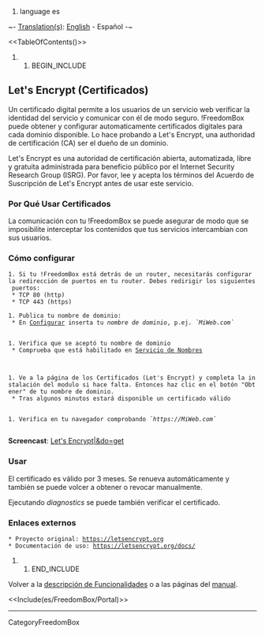 #language es

~- [[DebianWiki/EditorGuide#translation|Translation(s)]]: [[FreedomBox/Manual/LetsEncrypt|English]] - Español -~

<<TableOfContents()>>

## BEGIN_INCLUDE

== Let's Encrypt (Certificados) ==

Un certificado digital permite a los usuarios de un servicio web verificar la identidad del servicio y comunicar con él de modo seguro. !FreedomBox puede obtener y configurar automaticamente certificados digitales para cada dominio disponible. Lo hace probando a Let's Encrypt, una authoridad de certificación (CA) ser el dueño de un dominio.

Let's Encrypt es una autoridad de certificación abierta, automatizada, libre y gratuita administrada para beneficio público por el Internet Security Research Group (ISRG). Por favor, lee y acepta los términos del Acuerdo de Suscripción de Let's Encrypt antes de usar este servicio.

=== Por Qué Usar Certificados ===

La comunicación con tu !FreedomBox se puede asegurar de modo que se imposibilite interceptar los contenidos que tus servicios intercambian con sus usuarios. 

=== Cómo configurar ===

 1. Si tu !FreedomBox está detrás de un router, necesitarás configurar la redirección de puertos en tu router. Debes redirigir los siguientes puertos:
  * TCP 80 (http)
  * TCP 443 (https)

 1. Publica tu nombre de dominio:
  * En [[https://wiki.debian.org/es/FreedomBox/Manual/Configure|Configurar]] inserta tu ''nombre de dominio'', p.ej. ''`MiWeb.com`''
  {{attachment:LetsEncrypt-Configure.png|Let's Encrypt|width=800}}

 1. Verifica que se aceptó tu nombre de dominio
  * Comprueba que está habilitado en [[https://wiki.debian.org/es/FreedomBox/Manual/NameServices|Servicio de Nombres]]

  {{attachment:LetsEncrypt-NameServices.png|Let's Encrypt Name Services|width=800}}

 1. Ve a la página de los Certificados (Let's Encrypt) y completa la instalación del modulo si hace falta. Entonces haz clic en el botón "Obtener" de tu nombre de dominio.
  * Tras algunos minutos estará disponible un certificado válido
  {{attachment:LetsEncrypt.png|Let's Encrypt|width=800}}

 1. Verifica en tu navegador comprobando ''`https://MiWeb.com`''
  {{attachment:LetsEncrypt-Certificate.png|Let's Encrypt Certificate|width=800}}

'''Screencast''': [[attachment:Let's Encrypt.webm|Let's Encrypt|&do=get]]

=== Usar ===

El certificado es válido por 3 meses. Se renueva automáticamente y también se puede volcer a obtener o revocar manualmente.

Ejecutando ''diagnostics'' se puede también verificar el certificado.


=== Enlaces externos ===

 * Proyecto original: https://letsencrypt.org
 * Documentación de uso: https://letsencrypt.org/docs/


## END_INCLUDE

Volver a la [[es/FreedomBox/Features|descripción de Funcionalidades]] o a las páginas del [[es/FreedomBox/Manual|manual]].


<<Include(es/FreedomBox/Portal)>>

----
CategoryFreedomBox
